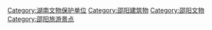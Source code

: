 [[Category:湖南文物保护单位|Category:湖南文物保护单位]]
[[Category:邵阳建筑物|Category:邵阳建筑物]]
[[Category:邵阳文物|Category:邵阳文物]]
[[Category:邵阳旅游景点|Category:邵阳旅游景点]]